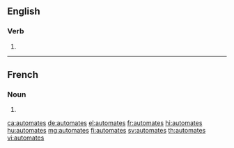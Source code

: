 ==English==

===Verb===
{{head|en|verb form}}

# {{en-third-person singular of|automate}}

----

==French==

===Noun===
{{head|fr|noun plural form|g=?}}

# {{plural of|automate|lang=fr}}

[[ca:automates]]
[[de:automates]]
[[el:automates]]
[[fr:automates]]
[[hi:automates]]
[[hu:automates]]
[[mg:automates]]
[[fi:automates]]
[[sv:automates]]
[[th:automates]]
[[vi:automates]]